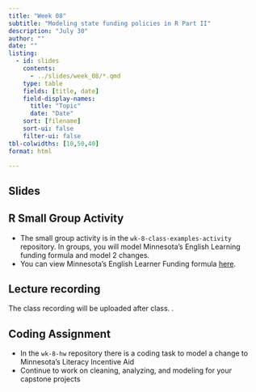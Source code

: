 ```yaml
---
title: "Week 08"
subtitle: "Modeling state funding policies in R Part II"
description: "July 30"
author: ""
date: ""
listing:
  - id: slides
    contents:
      - ../slides/week_08/*.qmd
    type: table
    fields: [title, date]
    field-display-names:
      title: "Topic"
      date: "Date"
    sort: [filename]
    sort-ui: false
    filter-ui: false
tbl-colwidths: [10,50,40]
format: html

---
```


## Slides

::: {#slides}
:::


## R Small Group Activity 

- The small group activity is in the `wk-8-class-examples-activity` repository. In groups, you will model Minnesota's English Learning funding formula and model 2 changes. 
- You can view Minnesota's English Learner Funding formula [here](https://docs.google.com/document/d/1ujwnDq8_yAzKrcX2sI05yc_B37Mm4sKXqMj7fo2fLEo/edit). 

## Lecture recording

The class recording will be uploaded after class. . 

## Coding Assignment

- In the `wk-8-hw` repository there is a coding task to model a change to Minnesota's Literacy Incentive Aid
- Continue to work on cleaning, analyzing, and modeling for your capstone projects
